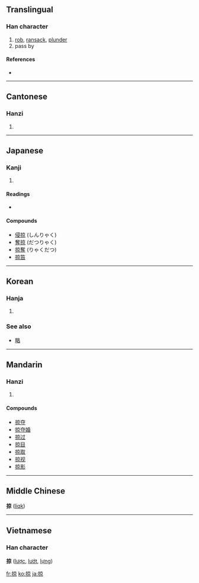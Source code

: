 {{also|掠}}
==Translingual==

===Han character===
{{Han char|rn=64|rad=手|as=08|sn=11|four=5009<sub>6</sub>|canj=手卜口火 (QYRF)}}

# [[rob]], [[ransack]], [[plunder]]
# pass by

====References====
* {{Han ref|kx=0438.110|dkj=12273|dj=0788.080|hdz=31903.020|uh=63A0|ud=25504|bh=B1B0|bd=45488}}

----

==Cantonese==

===Hanzi===
{{yue-hanzi|jyut=|y=leuk6}}

# {{defn|Cantonese}}

----

==Japanese==

===Kanji===
{{ja-kanji|grade=|rs=手08}}

# {{defn|Japanese}}

====Readings====
* {{ja-readings|on=[[りゃく]] (ryaku), [[りょう]] (ryō)|kun=[[かすめる]] (kasumeru)}}

====Compounds====
* [[侵掠]] (しんりゃく)
* [[奪掠]] (だつりゃく)
* [[掠奪]] (りゃくだつ)
* [[掠笞]]

----

==Korean==

===Hanja===
{{ko-hanja|hangeul=략>약, 량>양|eumhun=|rv=ryak>yak, ryang>yang|mr=ryak>yak, ryang>yang|y=lyak>yak, lyang>yang}}

# {{defn|Korean}}

===See also===
* [[略]]

----

==Mandarin==

===Hanzi===
{{cmn-hanzi|pin=[[lüè]] ([[lüe4]])|wg=lüeh<sup>4</sup>}}

# {{defn|Mandarin}}

====Compounds====
* [[掠夺]]
* [[掠夺婚]]
* [[掠过]]
* [[掠目]]
* [[掠取]]
* [[掠视]]
* [[掠影]]

----

==Middle Chinese==
'''掠''' ([[liɑk]])<!--note: the vowel "ɑ" is an IPA symbol, and is thus different from the vowel "a"-->

----

==Vietnamese==
===Han character===
'''掠''' ([[lược]], [[lướt]], [[lựng]])

[[fr:掠]]
[[ko:掠]]
[[ja:掠]]